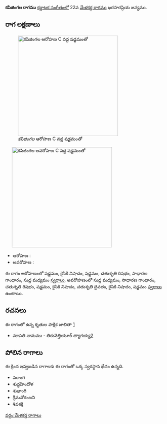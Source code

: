 {{Infobox ragam
	| name          	= కపిజింగల
	| synonym	    	= 
	| mela          	= 
	| chakra        	= 
	| janaka        	= 
	| type          	= ఔడవ-షడవ
	| arohanam      	= {{svaraC|S|N2|S|R2|G2|M1}} 
	| avarohanam    	= {{svaraC|M1|G2|R2|S|N2|D2|N2|S}}
	| jeeva         	=
	| chhaya        	=
	| nyasa         	=
	| vishesha      	= 
	| equivalent  		= 
}}
{{కర్ణాటక సంగీత రాగాలు}}
'''కపిజింగల రాగము''' [[కర్ణాటక సంగీతం]]లో 22వ [[మేళకర్త రాగము]] ఖరహరప్రియ జన్యము. 


==రాగ లక్షణాలు==
[[Image:kapijingala_ar_kb2wiki.png|thumb|right|316px|''కపిజింగల'' ఆరోహణ C వద్ద షడ్జమంతో]]
	[[Image:kapijingala_av_kb2wiki.png|thumb|right|316px|''కపిజింగల'' అవరోహణ C వద్ద షడ్జమంతో]]

* ఆరోహణ : {{svaraC|S|N2|S|R2|G2|M1}} 
* అవరోహణ : {{svaraC|M1|G2|R2|S|N2|D2|N2|S}}

ఈ రాగం ఆరోహణంలో షడ్జమం, కైసికి నిషాదం, షడ్జమం, చతుశృతి రిషభం, సాధారణ  గాంధారం, సుద్ద మధ్యమం [[స్వరాలు]], అవరోహణంలో సుద్ద మధ్యమం, సాధారణ  గాంధారం, చతుశృతి రిషభం, షడ్జమం, కైసికి నిషాదం, చతుశృతి దైవతం, కైసికి నిషాదం, షడ్జమం [[స్వరాలు]] ఉంటాయి.

==రచనలు==
ఈ రాగంలో ఉన్న కృతుల పాక్షిక జాబితా [https://github.com/ssrihari/ragavardhini/blob/master/ragas/kritis.psv]
* మాపతి నామము - తిరువెత్తియూర్ త్యాగయ్య[http://www.karnatik.com/c3010.shtml]




==పోలిన రాగాలు==
ఈ క్రింద ఇవ్వబడిన రాగాలకు ఈ రాగంతో ఒక్క స్వరస్థాన భేదం ఉన్నది.
* వరాంగి
* శుధ్ధహిందోళ
* శుభాంగి
* శ్రీమనోరంజని
* శివశక్తి



[[వర్గం:మేళకర్త రాగాలు]]